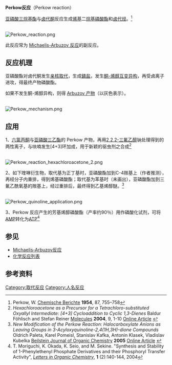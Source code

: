 '''Perkow反应'''（Perkow reaction）

[[亚磷酸酯|亚磷酸三烷基酯]]与[[卤代酮|卤代酮]]反应生成[[烯基|烯基]]二[[烷基|烷基]][[磷酸酯|磷酸酯]]和[[卤代烃|卤代烃]]。<ref>Perkow, W. [[Chemische_Berichte|Chemische Berichte]] '''1954''', 87, 755–758</ref>

<br />
[[Image:Perkow_reaction.png|center]]

此反应常为 [[Michaelis-Arbuzov反应|Michaelis-Arbuzov 反应]]的副反应。
 
== 反应机理 ==
亚磷酸酯对卤代酮发生[[亲核取代|亲核取代]]，生成[[鏻盐|鏻盐]]，发生[[酮-烯醇互变异构|酮-烯醇互变异构]]，再受卤离子进攻，得最终产物磷酸酯。

如果不发生酮-烯醇异构，则得 [[Michaelis-Arbuzov反应|Arbuzov 产物]]（以灰色表示）。

<br />
[[Image:Perkow_mechanism.png|center]] 

== 应用 ==
1、[[六氯丙酮|六氯丙酮]]与[[亚磷酸三乙酯|亚磷酸三乙酯]]的 Perkow 产物，再用[[2,2,2-三氟乙醇|2,2,2-三氟乙醇]]钠处理得到的两性离子，与呋喃发生[4+3]环加成，用于新颖的驱虫剂之合成<ref>''Hexachloroacetone as a Precursor for a Tetrachloro-substituted Oxyallyl Intermediate: [4+3] Cycloaddition to Cyclic 1,3-Dienes'' Baldur Föhlisch and Stefan Reiner [[Molecules_(journal)|Molecules]] '''2004''', 9, 1-10 [http://www.mdpi.org/molecules/papers/90100001.pdf Online Article] {{Wayback|url=http://www.mdpi.org/molecules/papers/90100001.pdf |date=20110608050027 }}</ref>

<br />
[[Image:Perkow_reaction_hexachloroacetone_2.png|center]]

2、如下喹啉衍生物，取代基为正丁基时，亚磷酸酯加到C-4羰基上（作者推测），再经分子内重排，得到烯基磷酸酯；取代基为苯基时（未画出），亚磷酸酯加到三氟乙酰氧基的羰基上，经过重排后，最终得到乙基烯醇醚。<ref>''New Modification of the Perkow Reaction: Halocarboxylate Anions as Leaving Groups in 3-Acyloxyquinoline-2,4(1H,3H)-dione Compounds'' Oldrich Paleta, Karel Pomeisl, Stanislav Kafka, Antonin Klasek, Vladislav Kubelka [[Beilstein_Journal_of_Organic_Chemistry|Beilstein Journal of Organic Chemistry]] '''2005''' [http://bjoc.beilstein-journals.org/content/pdf/1860-5397-1-17.pdf Online Article] {{Wayback|url=http://bjoc.beilstein-journals.org/content/pdf/1860-5397-1-17.pdf |date=20060208072807 }}</ref>

<br />
[[Image:Perkow_quinoline_application.png|center]]

3、Perkow 反应产生的芳基烯醇磷酸酯（产率约90％）用作磷酸化试剂，可将[[AMP|AMP]]转化为[[三磷酸腺苷|ATP]]<ref>T. Moriguchi, K. Okada, K. Seio, and M. Sekine. "Synthesis and Stability of 1-Phenylethenyl Phosphate Derivatives and their Phosphoryl Transfer Activity", ''[[Letters_in_Organic_Chemistry|Letters in Organic Chemistry]]'', '''1''' (2):140-144, 2004</ref>

==参见==
*[[Michaelis-Arbuzov反应|Michaelis-Arbuzov反应]]
*[[化学反应列表|化学反应列表]]

== 参考资料 ==
{{reflist}}

[[Category:取代反应|Category:取代反应]]
[[Category:人名反应|Category:人名反应]]